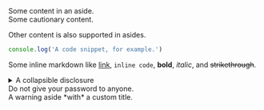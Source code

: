 
<Aside>Some content in an aside.</Aside>

<Aside type="caution">Some cautionary content.</Aside>

<Aside type="tip">

Other content is also supported in asides.

```js
console.log('A code snippet, for example.')
```

Some inline markdown like [link](https://example.com), `inline code`, **bold**, _italic_, and ~~strikethrough~~.

<details>
<summary>A collapsible disclosure</summary>

Some collapsible content.

</details>

</Aside>

<Aside type="danger">Do not give your password to anyone.</Aside>

<Aside type="danger" title="Watch out!">
  A warning aside *with* a custom title.
</Aside>
